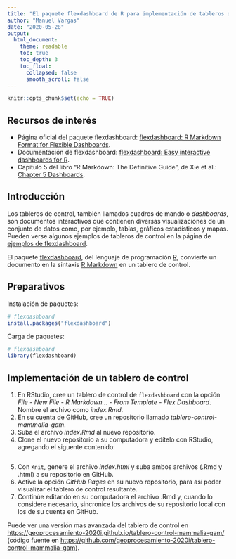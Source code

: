 ```yaml
---
title: "El paquete flexdashboard de R para implementación de tableros de control"
author: "Manuel Vargas"
date: "2020-05-28"
output:
  html_document:
    theme: readable    
    toc: true
    toc_depth: 3
    toc_float:
      collapsed: false
      smooth_scroll: false    
---
```


```r
knitr::opts_chunk$set(echo = TRUE)
```

## Recursos de interés
* Página oficial del paquete flexdashboard: [flexdashboard: R Markdown Format for Flexible Dashboards](https://cran.r-project.org/web/packages/flexdashboard/).
* Documentación de flexdashboard: [flexdashboard: Easy interactive dashboards for R](https://rmarkdown.rstudio.com/flexdashboard/).
* Capítulo 5 del libro "R Markdown: The Definitive Guide", de Xie et al.: [Chapter 5 Dashboards](https://bookdown.org/yihui/rmarkdown/dashboards.html).

## Introducción
Los tableros de control, también llamados cuadros de mando o _dashboards_, son documentos interactivos que contienen diversas visualizaciones de un conjunto de datos como, por ejemplo, tablas, gráficos estadísticos y mapas. Pueden verse algunos ejemplos de tableros de control en la página de [ejemplos de flexdashboard](https://rmarkdown.rstudio.com/flexdashboard/examples.html).

El paquete [flexdashboard](https://cran.r-project.org/web/packages/flexdashboard/), del lenguaje de programación [R](https://www.r-project.org/), convierte un documento en la sintaxis [R Markdown](https://rmarkdown.rstudio.com/) en un tablero de control.

## Preparativos
Instalación de paquetes:
```r
# flexdashboard
install.packages("flexdashboard")
```

Carga de paquetes:
```r
# flexdashboard
library(flexdashboard)
```

## Implementación de un tablero de control
1. En RStudio, cree un tablero de control de ```flexdashboard``` con la opción *File* - *New File* - *R Markdown...* - *From Template* - *Flex Dashboard*. Nombre el archivo como _index.Rmd_.
2. En su cuenta de GitHub, cree un repositorio llamado _tablero-control-mammalia-gam_.
3. Suba el archivo _index.Rmd_ al nuevo repositorio.
4. Clone el nuevo repositorio a su computadora y edítelo con RStudio, agregando el siguente contenido:
```
```
5. Con ```Knit```, genere el archivo _index.html_ y suba ambos archivos (.Rmd y .html) a su repositorio en GitHub.
6. Active la opción _GitHub Pages_ en su nuevo repositorio, para así poder visualizar el tablero de control resultante.
7. Continúe editando en su computadora el archivo .Rmd y, cuando lo considere necesario, sincronice los archivos de su repositorio local con los de su cuenta en GitHub.

Puede ver una versión mas avanzada del tablero de control en [https://geoprocesamiento-2020i.github.io/tablero-control-mammalia-gam/](https://geoprocesamiento-2020i.github.io/tablero-control-mammalia-gam/) (código fuente en [https://github.com/geoprocesamiento-2020i/tablero-control-mammalia-gam](https://github.com/geoprocesamiento-2020i/tablero-control-mammalia-gam)).